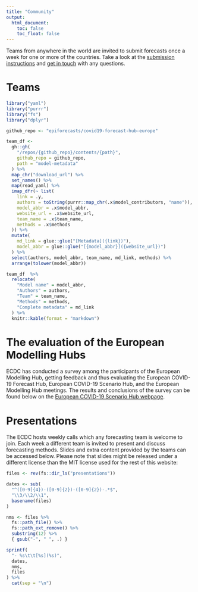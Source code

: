 ```yaml
---
title: "Community"
output:
  html_document:
    toc: false
    toc_float: false
---
```

Teams from anywhere in the world are invited to submit forecasts once a week for one or more of the countries. Take a look at the [submission instructions](https://github.com/epiforecasts/covid19-forecast-hub-europe/wiki) and [get in touch](contact.html) with any questions.

# Teams

```r
library("yaml")
library("purrr")
library("fs")
library("dplyr")

github_repo <- "epiforecasts/covid19-forecast-hub-europe"

team_df <-
  gh::gh(
    "/repos/{github_repo}/contents/{path}", 
    github_repo = github_repo, 
    path = "model-metadata"
  ) %>%
  map_chr("download_url") %>%
  set_names() %>%
  map(read_yaml) %>%
  imap_dfr(~ list(
    link = .y,
    authors = toString(purrr::map_chr(.x$model_contributors, "name")),
    model_abbr = .x$model_abbr,
    website_url = .x$website_url,
    team_name = .x$team_name,
    methods = .x$methods
  )) %>%
  mutate(
    md_link = glue::glue("[Metadata]({link})"),
    model_abbr = glue::glue("[{model_abbr}]({website_url})")
  ) %>%
  select(authors, model_abbr, team_name, md_link, methods) %>%
  arrange(tolower(model_abbr))

team_df  %>%
  relocate(
    "Model name" = model_abbr,
    "Authors" = authors,
    "Team" = team_name,
    "Methods" = methods,
    "Complete metadata" = md_link
  ) %>%
  knitr::kable(format = "markdown")
```

# The evaluation of the European Modelling Hubs

ECDC has conducted a survey among the participants of the European Modelling Hub, getting feedback and thus evaluating the European COVID-19 Forecast Hub, European COVID-19 Scenario Hub, and the European Modelling Hub meetings. The results and conclusions of the survey can be found below on the [European COVID-19 Scenario Hub webpage](https://covid19scenariohub.eu/about.html).


# Presentations

The ECDC hosts weekly calls which any forecasting team is welcome to join. Each week a different team is invited to present and discuss forecasting methods. Slides and extra content provided by the teams can be accessed below. Please note that slides might be released under a different license than the MIT license used for the rest of this website:

```r
files <- rev(fs::dir_ls("presentations"))

dates <- sub(
  "^([0-9]{4})-([0-9]{2})-([0-9]{2})-.*$",
  "\\3/\\2/\\1",
  basename(files)
)

nms <- files %>%
  fs::path_file() %>%
  fs::path_ext_remove() %>%
  substring(12) %>%
  { gsub("-", " ", .) }

sprintf(
  "- %s\t\t[%s](%s)",
  dates,
  nms,
  files
) %>%
  cat(sep = "\n")
```
